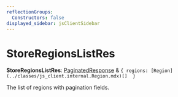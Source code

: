 ```yaml
---
reflectionGroups:
  Constructors: false
displayed_sidebar: jsClientSidebar
---
```



# StoreRegionsListRes

 **StoreRegionsListRes**: [PaginatedResponse](js_client.internal.PaginatedResponse-1.mdx) & ``{ regions: [Region](../classes/js_client.internal.Region.mdx)[]  }``

The list of regions with pagination fields.

